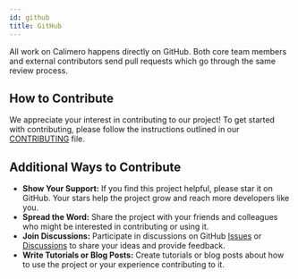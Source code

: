```yaml
---
id: github
title: GitHub
---
```


All work on Calimero happens directly on GitHub. Both core team members and external contributors send pull requests which go through the same review process.

## How to Contribute

We appreciate your interest in contributing to our project! To get started with contributing, please follow the instructions outlined in our [CONTRIBUTING](https://github.com/calimero-network/core/blob/master/CONTRIBUTING.md) file.

## Additional Ways to Contribute

- **Show Your Support:** If you find this project helpful, please star it on GitHub. Your stars help the project grow and reach more developers like you.
- **Spread the Word:** Share the project with your friends and colleagues who might be interested in contributing or using it.
- **Join Discussions:** Participate in discussions on GitHub [Issues](https://github.com/calimero-network/core/issues) or [Discussions](https://github.com/orgs/calimero-network/discussions) to share your ideas and provide feedback.
- **Write Tutorials or Blog Posts:** Create tutorials or blog posts about how to use the project or your experience contributing to it.
